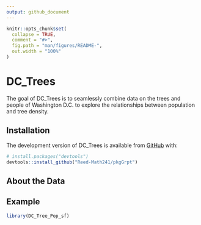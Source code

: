 ```yaml
---
output: github_document
---
```


<!-- README.md is generated from README.Rmd. Please edit that file -->

<!-- You'll still need to render `README.Rmd` regularly, to keep `README.md` up-to-date. `devtools::build_readme()` is handy for this.  -->

```r
knitr::opts_chunk$set(
  collapse = TRUE,
  comment = "#>",
  fig.path = "man/figures/README-",
  out.width = "100%"
)
```

# DC_Trees

<!-- badges: start -->
<!-- badges: end -->

The goal of DC_Trees is to seamlessly combine data on the trees and people of Washington D.C. to explore the relationships between population and tree density. 

## Installation

The development version of DC_Trees is available from [GitHub](https://github.com/) with:

``` r
# install.packages("devtools")
devtools::install_github("Reed-Math241/pkgGrpt")
```

## About the Data

## Example

```r
library(DC_Tree_Pop_sf)
```




